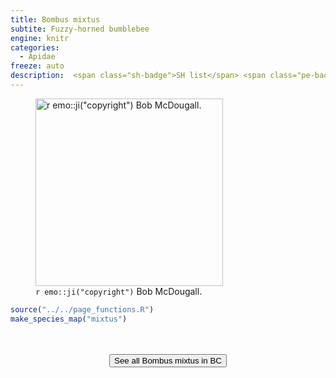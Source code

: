 ```yaml
---
title: Bombus mixtus
subtite: Fuzzy-horned bumblebee
engine: knitr
categories:
  - Apidae
freeze: auto
description:  <span class="sh-badge">SH list</span> <span class="pe-badge">PM Evidence</span> <span class="gali-badge">Galiano</span>
---
```

![`r emo::ji("copyright")` Bob McDougall.](https://inaturalist-open-data.s3.amazonaws.com/photos/218327472/medium.jpeg){height=300}





```r
source("../../page_functions.R")
make_species_map("mixtus")
```
<br><br>
<center>


<a href="https://inaturalist.ca/observations?place_id=7085&subview=map&taxon_id=319125"><button type="button" class="btn btn-secondary">See all Bombus mixtus in BC <i class="fa-solid fa-arrow-up-right-from-square"></i> </button></a>
</center>
